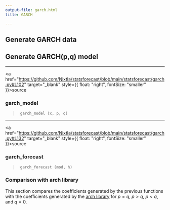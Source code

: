 ```yaml
---
output-file: garch.html
title: GARCH

---
```


## Generate GARCH data

## Generate GARCH(p,q) model

------------------------------------------------------------------------

<a
href="https://github.com/Nixtla/statsforecast/blob/main/statsforecast/garch.py#L102"
target="_blank" style={{ float: "right", fontSize: "smaller" }}>source</a>

### garch_model

> ``` text
>  garch_model (x, p, q)
> ```

------------------------------------------------------------------------

<a
href="https://github.com/Nixtla/statsforecast/blob/main/statsforecast/garch.py#L132"
target="_blank" style={{ float: "right", fontSize: "smaller" }}>source</a>

### garch_forecast

> ``` text
>  garch_forecast (mod, h)
> ```

### Comparison with arch library

This section compares the coefficients generated by the previous
functions with the coefficients generated by the [arch
library](https://github.com/bashtage/arch) for $p=q$, $p>q$, $p<q$, and
$q=0$.

